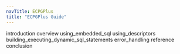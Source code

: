 ```yaml
---
navTitle: ECPGPlus
title: "ECPGPlus Guide"
---
```




<div class="toctree" maxdepth="4">

introduction overview using\_embedded\_sql using\_descriptors building\_executing\_dynamic\_sql\_statements error\_handling reference conclusion

</div>
